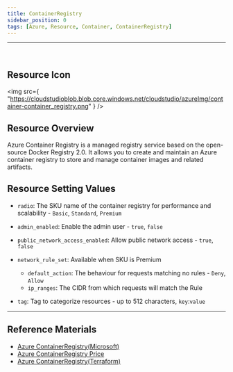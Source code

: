 ```yaml
---
title: ContainerRegistry
sidebar_position: 0
tags: [Azure, Resource, Container, ContainerRegistry]
---
```


<hr />
<br />


## Resource Icon

<img
    src={
        "https://cloudstudioblob.blob.core.windows.net/cloudstudio/azureImg/container-container_registry.png"
    }
/>

## Resource Overview

Azure Container Registry is a managed registry service based on the open-source Docker Registry 2.0. 
It allows you to create and maintain an Azure container registry to store and manage container images and related artifacts.

## Resource Setting Values

-    `radio`: The SKU name of the container registry for performance and scalability - `Basic`, `Standard`, `Premium`

-    `admin_enabled`: Enable the admin user - `true`, `false`

-    `public_network_access_enabled`: Allow public network access - `true`, `false`

-    `network_rule_set`: Available when SKU is Premium
      - `default_action`: The behaviour for requests matching no rules - `Deny`, `Allow`
      - `ip_ranges`: The CIDR from which requests will match the Rule
-    `tag`: Tag to categorize resources - up to 512 characters, `key`:`value`

---

## Reference Materials

-   [Azure ContainerRegistry(Microsoft)](https://learn.microsoft.com/ko-kr/azure/container-registry/container-registry-intro)
-   [Azure ContainerRegistry Price](https://azure.microsoft.com/en-us/pricing/details/container-registry/)
-   [Azure ContainerRegistry(Terraform)](https://registry.terraform.io/providers/hashicorp/azurerm/latest/docs/resources/container_registry)
